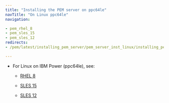 ```yaml
---
title: "Installing the PEM server on ppc64le"
navTitle: "On Linux ppc64le"
navigation:

- pem_rhel_8
- pem_sles_15
- pem_sles_12
redirects:
- /pem/latest/installing_pem_server/pem_server_inst_linux/installing_pem_server_using_edb_repository/ibm_power_ppc64le/

---
```


- For Linux on IBM Power (ppc64le), see:
  - [RHEL 8](pem_rhel_8)
  
  - [SLES 15](pem_sles_15)
  - [SLES 12](pem_sles_12)
